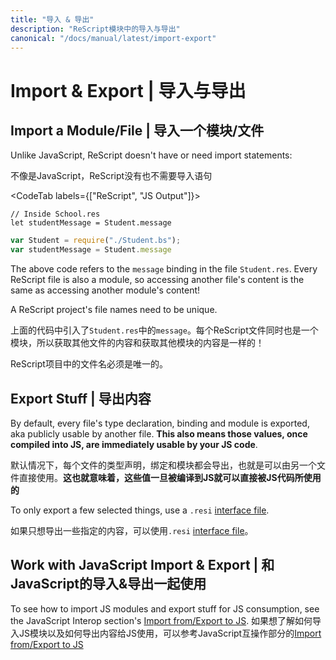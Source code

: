 ```yaml
---
title: "导入 & 导出"
description: "ReScript模块中的导入与导出"
canonical: "/docs/manual/latest/import-export"
---
```


# Import & Export | 导入与导出

## Import a Module/File | 导入一个模块/文件

Unlike JavaScript, ReScript doesn't have or need import statements:

不像是JavaScript，ReScript没有也不需要导入语句

<CodeTab labels={["ReScript", "JS Output"]}>

```res
// Inside School.res
let studentMessage = Student.message
```
```js
var Student = require("./Student.bs");
var studentMessage = Student.message
```

</CodeTab>

The above code refers to the `message` binding in the file `Student.res`. Every ReScript file is also a module, so accessing another file's content is the same as accessing another module's content!

A ReScript project's file names need to be unique.

上面的代码中引入了`Student.res`中的`message`。每个ReScript文件同时也是一个模块，所以获取其他文件的内容和获取其他模块的内容是一样的！

ReScript项目中的文件名必须是唯一的。

## Export Stuff | 导出内容

By default, every file's type declaration, binding and module is exported, aka publicly usable by another file. **This also means those values, once compiled into JS, are immediately usable by your JS code**.

默认情况下，每个文件的类型声明，绑定和模块都会导出，也就是可以由另一个文件直接使用。**这也就意味着，这些值一旦被编译到JS就可以直接被JS代码所使用的**

To only export a few selected things, use a `.resi` [interface file](module.md#signatures).

如果只想导出一些指定的内容，可以使用`.resi` [interface file](module.md#signatures)。

## Work with JavaScript Import & Export | 和JavaScript的导入&导出一起使用

To see how to import JS modules and export stuff for JS consumption, see the JavaScript Interop section's [Import from/Export to JS](import-from-export-to-js.md).
如果想了解如何导入JS模块以及如何导出内容给JS使用，可以参考JavaScript互操作部分的[Import from/Export to JS](import-from-export-to-js.md)
